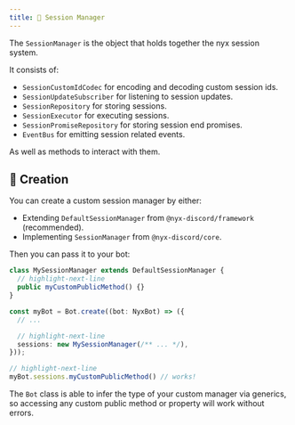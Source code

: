 ```yaml
---
title: ️💼 Session Manager
---
```


The `SessionManager` is the object that holds together the nyx session system.

It consists of:

* `SessionCustomIdCodec` for encoding and decoding custom session ids.
* `SessionUpdateSubscriber` for listening to session updates.
* `SessionRepository` for storing sessions.
* `SessionExecutor` for executing sessions.
* `SessionPromiseRepository` for storing session end promises.
* `EventBus` for emitting session related events.

As well as methods to interact with them.

## 👷 Creation

You can create a custom session manager by either:

* Extending `DefaultSessionManager` from `@nyx-discord/framework` (recommended).
* Implementing `SessionManager` from `@nyx-discord/core`.

Then you can pass it to your bot:

```ts
class MySessionManager extends DefaultSessionManager {
  // highlight-next-line
  public myCustomPublicMethod() {}
}

const myBot = Bot.create((bot: NyxBot) => ({
  // ...

  // highlight-next-line
  sessions: new MySessionManager(/** ... */),
}));

// highlight-next-line
myBot.sessions.myCustomPublicMethod() // works!
```

The `Bot` class is able to infer the type of your custom manager via generics, so accessing any custom public method or
property will work without errors.
